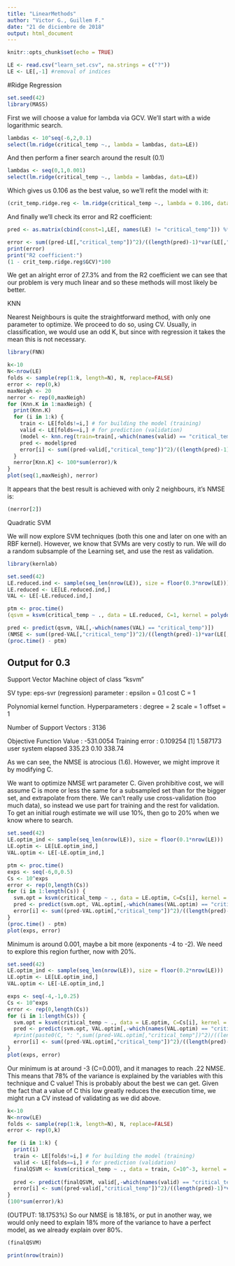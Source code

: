 ```yaml
---
title: "LinearMethods"
author: "Victor G., Guillem F."
date: "21 de diciembre de 2018"
output: html_document
---
```


```r
knitr::opts_chunk$set(echo = TRUE)
```


```r
LE <- read.csv("learn_set.csv", na.strings = c("?"))
LE <- LE[,-1] #removal of indices
```

#Ridge Regression

```r
set.seed(42)
library(MASS)
```

First we will choose a value for lambda via GCV.
We'll start with a wide logarithmic search.

```r
lambdas <- 10^seq(-6,2,0.1)
select(lm.ridge(critical_temp ~., lambda = lambdas, data=LE))
```

And then perform a finer search around the result (0.1)

```r
lambdas <- seq(0,1,0.001)
select(lm.ridge(critical_temp ~., lambda = lambdas, data=LE))
```

Which gives us 0.106 as the best value, so we'll refit the model with it:

```r
(crit_temp.ridge.reg <- lm.ridge(critical_temp ~., lambda = 0.106, data=LE))
```

And finally we'll check its error and R2 coefficient:

```r
pred <- as.matrix(cbind(const=1,LE[, names(LE) != "critical_temp"])) %*% coef(crit_temp.ridge.reg)

error <- sum((pred-LE[,"critical_temp"])^2)/((length(pred)-1)*var(LE[,"critical_temp"]))
print(error)
print("R2 coefficient:")
(1 - crit_temp.ridge.reg$GCV)*100
```

We get an alright error of 27.3% and from the R2 coefficient we can see that our problem is very much linear and so these methods will most likely be better.


KNN

Nearest Neighbours is quite the straightforward method, with only one parameter to optimize. We proceed to do so, using CV. Usually, in classification, we would use an odd K, but since with regression it takes the mean this is not necessary.

```r
library(FNN)
```

```r
k<-10
N<-nrow(LE)
folds <- sample(rep(1:k, length=N), N, replace=FALSE) 
error <- rep(0,k)
maxNeigh <- 20
nerror <- rep(0,maxNeigh)
for (Knn.K in 1:maxNeigh) {
  print(Knn.K)
  for (i in 1:k) {
    train <- LE[folds!=i,] # for building the model (training)
    valid <- LE[folds==i,] # for prediction (validation)
    (model <- knn.reg(train=train[,-which(names(valid) == "critical_temp")], test=valid[,-which(names(valid) == "critical_temp")], y= train[,"critical_temp"], k=Knn.K))
    pred <- model$pred
    error[i] <- sum((pred-valid[,"critical_temp"])^2)/((length(pred)-1)*var(LE[,"critical_temp"]))
  }
  nerror[Knn.K] <- 100*sum(error)/k
}
plot(seq(1,maxNeigh), nerror)
```

It appears that the best result is achieved with only 2 neighbours, it's NMSE is:

```r
(nerror[2])
```


Quadratic SVM

We will now explore SVM techniques (both this one and later on one with an RBF kernel). However, we know that SVMs are very costly to run. We will do a random subsample of the Learning set, and use the rest as validation.
```r
library(kernlab)
```

```r
set.seed(42)
LE.reduced.ind <- sample(seq_len(nrow(LE)), size = floor(0.3*nrow(LE))) # 0.2 Around 3000 examples
LE.reduced <- LE[LE.reduced.ind,]
VAL <- LE[-LE.reduced.ind,]
```


```r
ptm <- proc.time()
(qsvm = ksvm(critical_temp ~ ., data = LE.reduced, C=1, kernel = polydot(degree = 2)))

pred <- predict(qsvm, VAL[,-which(names(VAL) == "critical_temp")])
(NMSE <- sum((pred-VAL[,"critical_temp"])^2)/((length(pred)-1)*var(LE[,"critical_temp"])))
(proc.time() - ptm)
```

## Output for 0.3
Support Vector Machine object of class "ksvm" 

SV type: eps-svr  (regression) 
 parameter : epsilon = 0.1  cost C = 1 

Polynomial kernel function. 
 Hyperparameters : degree =  2  scale =  1  offset =  1 

Number of Support Vectors : 3136 

Objective Function Value : -531.0054 
Training error : 0.109254 
[1] 1.587173
   user  system elapsed 
 335.23    0.10  338.74 
 
 
As we can see, the NMSE is atrocious (1.6). However, we might improve it by modifying C.

We want to optimize NMSE wrt parameter C. Given prohibitive cost, we will assume C is more or less the same for a subsampled set than for the bigger set, and extrapolate from there. We can't really use cross-validation (too much data), so instead we use part for training and the rest for validation. To get an initial rough estimate we will use 10%, then go to 20% when we know where to search.

```r
set.seed(42)
LE.optim_ind <- sample(seq_len(nrow(LE)), size = floor(0.1*nrow(LE)))
LE.optim <- LE[LE.optim_ind,]
VAL.optim <- LE[-LE.optim_ind,]

ptm <- proc.time()
exps <- seq(-6,0,0.5)
Cs <- 10^exps
error <- rep(0,length(Cs))
for (i in 1:length(Cs)) {
  svm.opt = ksvm(critical_temp ~ ., data = LE.optim, C=Cs[i], kernel = polydot(degree = 2))
  pred <- predict(svm.opt, VAL.optim[,-which(names(VAL.optim) == "critical_temp")])
  error[i] <- sum((pred-VAL.optim[,"critical_temp"])^2)/((length(pred)-1)*var(LE[,"critical_temp"]))
}
(proc.time() - ptm)
plot(exps, error)
```


Minimum is around 0.001, maybe a bit more (exponents -4 to -2). We need to explore this region further, now with 20%.

```r
set.seed(42)
LE.optim_ind <- sample(seq_len(nrow(LE)), size = floor(0.2*nrow(LE)))
LE.optim <- LE[LE.optim_ind,]
VAL.optim <- LE[-LE.optim_ind,]

exps <- seq(-4,-1,0.25)
Cs <- 10^exps
error <- rep(0,length(Cs))
for (i in 1:length(Cs)) {
  svm.opt = ksvm(critical_temp ~ ., data = LE.optim, C=Cs[i], kernel = polydot(degree = 2))
  pred <- predict(svm.opt, VAL.optim[,-which(names(VAL.optim) == "critical_temp")])
  #print(paste0(C, ": ",sum((pred-VAL.optim[,"critical_temp"])^2)/((length(pred)-1)*var(LE[,"critical_temp"]))))
  error[i] <- sum((pred-VAL.optim[,"critical_temp"])^2)/((length(pred)-1)*var(LE[,"critical_temp"]))
}
plot(exps, error)
```

Our minimum is at around -3 (C=0.001), and it manages to reach .22 NMSE. This means that 78% of the variance is explained by the variables with this technique and C value!
This is probably about the best we can get. Given the fact that a value of C this low greatly reduces the execution time, we might run a CV instead of validating as we did above.


```r
k<-10
N<-nrow(LE)
folds <- sample(rep(1:k, length=N), N, replace=FALSE) 
error <- rep(0,k)

for (i in 1:k) {
  print(i)
  train <- LE[folds!=i,] # for building the model (training)
  valid <- LE[folds==i,] # for prediction (validation)
  finalQSVM <- ksvm(critical_temp ~ ., data = train, C=10^-3, kernel = polydot(degree = 2))
  
  pred <- predict(finalQSVM, valid[,-which(names(valid) == "critical_temp")])
  error[i] <- sum((pred-valid[,"critical_temp"])^2)/((length(pred)-1)*var(LE[,"critical_temp"]))
}
(100*sum(error)/k)
```

(OUTPUT: 18.1753%)
So our NMSE is 18.18%, or put in another way, we would only need to explain 18% more of the variance to have a perfect model, as we already explain over 80%.



```r
(finalQSVM)

print(nrow(train))
```